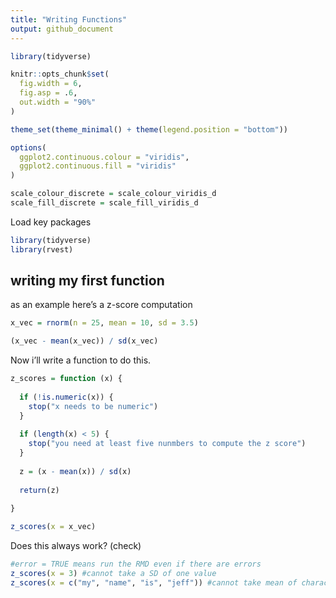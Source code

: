 ```yaml
---
title: "Writing Functions"
output: github_document
---
```


```r
library(tidyverse)

knitr::opts_chunk$set(
  fig.width = 6,
  fig.asp = .6,
  out.width = "90%"
)

theme_set(theme_minimal() + theme(legend.position = "bottom"))

options(
  ggplot2.continuous.colour = "viridis",
  ggplot2.continuous.fill = "viridis"
)

scale_colour_discrete = scale_colour_viridis_d
scale_fill_discrete = scale_fill_viridis_d
```


Load key packages

```r
library(tidyverse)
library(rvest)
```


## writing my first function

as an example here's a z-score computation

```r
x_vec = rnorm(n = 25, mean = 10, sd = 3.5)

(x_vec - mean(x_vec)) / sd(x_vec)
```

Now i'll write a function to do this.

```r
z_scores = function (x) {
  
  if (!is.numeric(x)) {
    stop("x needs to be numeric")
  }
  
  if (length(x) < 5) {
    stop("you need at least five nunmbers to compute the z score")
  }
    
  z = (x - mean(x)) / sd(x)
  
  return(z)
  
}

z_scores(x = x_vec)
```

Does this always work? (check)

```r
#error = TRUE means run the RMD even if there are errors
z_scores(x = 3) #cannot take a SD of one value
z_scores(x = c("my", "name", "is", "jeff")) #cannot take mean of characters
```


